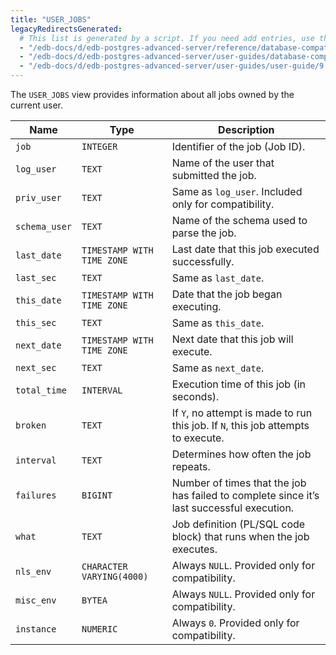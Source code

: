 ```yaml
---
title: "USER_JOBS"
legacyRedirectsGenerated:
  # This list is generated by a script. If you need add entries, use the `legacyRedirects` key.
  - "/edb-docs/d/edb-postgres-advanced-server/reference/database-compatibility-for-oracle-developers-reference-guide/9.6/Database_Compatibility_for_Oracle_Developers_Reference_Guide.1.170.html"
  - "/edb-docs/d/edb-postgres-advanced-server/user-guides/database-compatibility-for-oracle-developers-guide/9.5/Database_Compatibility_for_Oracle_Developers_Guide.1.282.html"
  - "/edb-docs/d/edb-postgres-advanced-server/user-guides/user-guide/9.5/EDB_Postgres_Enterprise_Guide.1.228.html"
---
```


<div id="user_jobs" class="registered_link"></div>

The `USER_JOBS` view provides information about all jobs owned by the current user.

| Name          | Type                       | Description                                                                                   |
| ------------- | -------------------------- | --------------------------------------------------------------------------------------------- |
| `job`         | `INTEGER`                  | Identifier of the job (Job ID).                                                           |
| `log_user`    | `TEXT`                     | Name of the user that submitted the job.                                                  |
| `priv_user`   | `TEXT`                     | Same as `log_user`. Included only for compatibility.                                          |
| `schema_user` | `TEXT`                     | Name of the schema used to parse the job.                                                 |
| `last_date`   | `TIMESTAMP WITH TIME ZONE` | Last date that this job executed successfully.                                            |
| `last_sec`    | `TEXT`                     | Same as `last_date`.                                                                          |
| `this_date`   | `TIMESTAMP WITH TIME ZONE` | Date that the job began executing.                                                        |
| `this_sec`    | `TEXT`                     | Same as `this_date`.                                                                          |
| `next_date`   | `TIMESTAMP WITH TIME ZONE` | Next date that this job will execute.                                                     |
| `next_sec`    | `TEXT`                     | Same as `next_date`.                                                                          |
| `total_time`  | `INTERVAL`                 | Execution time of this job (in seconds).                                                  |
| `broken`      | `TEXT`                     | If `Y`, no attempt is made to run this job. If `N`, this job attempts to execute.             |
| `interval`    | `TEXT`                     | Determines how often the job repeats.                                                         |
| `failures`    | `BIGINT`                   | Number of times that the job has failed to complete since it’s last successful execution. |
| `what`        | `TEXT`                     | Job definition (PL/SQL code block) that runs when the job executes.                       |
| `nls_env`     | `CHARACTER VARYING(4000)`  | Always `NULL`. Provided only for compatibility.                                               |
| `misc_env`    | `BYTEA`                    | Always `NULL`. Provided only for compatibility.                                               |
| `instance`    | `NUMERIC`                  | Always `0`. Provided only for compatibility.                                                  |
